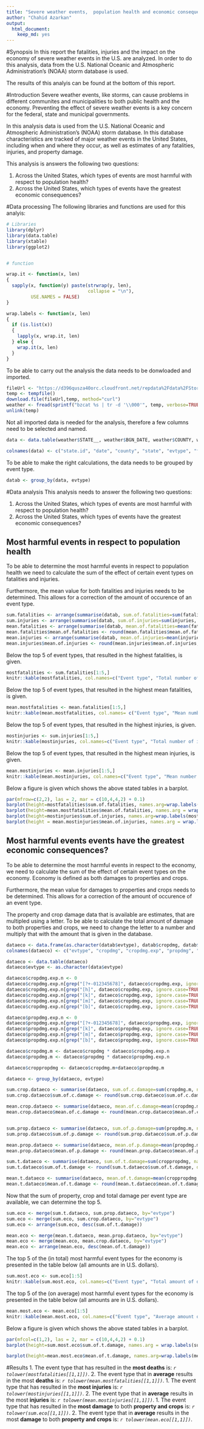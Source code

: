 ```yaml
---
title: "Severe weather events,  population health and economic consequences"
author: "Chahid Azarkan"
output: 
  html_document: 
    keep_md: yes
---
```


#Synopsis
In this report the fatalities, injuries and the impact on the economy of severe weather events in the U.S. are analyzed. In order to do this analysis, data from the U.S. National Oceanic and Atmospheric Administration's (NOAA) storm database is used.

The results of this analyis can be found at the bottom of this report.

#Introduction
Severe weather events, like storms, can cause problems in different communites and municipalities to both public health and the economy. Preventing the effect of severe weather events is a key concern for the federal, state and municipal governments.

In this analysis data is used from the U.S. National Oceanic and Atmospheric Administration's (NOAA) storm database. In this database characteristics are tracked of major weather events in the United States, including when and where they occur, as well as estimates of any fatalities, injuries, and property damage.

This analysis is answers the following two questions:

1. Across the United States, which types of events are most harmful with respect to population health?
2. Across the United States, which types of events have the greatest economic consequences?


#Data processing
The following libraries and functions are used for this analyis:
```R
# Libraries
library(dplyr)
library(data.table)
library(xtable)
library(ggplot2)


# function

wrap.it <- function(x, len)
{ 
  sapply(x, function(y) paste(strwrap(y, len), 
                              collapse = "\n"), 
         USE.NAMES = FALSE)
}

wrap.labels <- function(x, len)
{
  if (is.list(x))
  {
    lapply(x, wrap.it, len)
  } else {
    wrap.it(x, len)
  }
}

```


To be able to carry out the analysis the data needs to be donwloaded and imported.
```R
fileUrl <- "https://d396qusza40orc.cloudfront.net/repdata%2Fdata%2FStormData.csv.bz2"
temp <- tempfile()
download.file(fileUrl,temp, method="curl")
weather <- fread(sprintf("bzcat %s | tr -d '\\000'", temp, verbose=TRUE))
unlink(temp)
```

Not all imported data is needed for the analysis, therefore a few columns need to be selected and named.
```r
data <- data.table(weather$STATE__, weather$BGN_DATE, weather$COUNTY, weather$STATE, weather$EVTYPE, weather$FATALITIES, weather$INJURIES, weather$PROPDMG, weather$PROPDMGEXP, weather$CROPDMG, weather$CROPDMGEXP, weather$REFNUM)

colnames(data) <- c("state.id", "date", "county", "state", "evtype", "fatalities", "injuries", "propdmg", "propdmg.exp", "cropdmg", "cropdmg.exp", "id")
```

To be able to make the right calculations, the data needs to be grouped by event type.

```r
datab <- group_by(data, evtype)
```


#Data analysis
This analysis needs to answer the following two questions:

1. Across the United States, which types of events are most harmful with respect to population health?
2. Across the United States, which types of events have the greatest economic consequences?

## Most harmful events in respect to population health
To be able to determine the most harmful events in respect to population health we need to calculate the sum of the effect of certain event types on fatalities and injuries.

Furthermore, the mean value for both fatalities and injuries needs to be determined. This allows for a correction of the amount of occurence of an event type.  
```R
sum.fatalities <- arrange(summarise(datab, sum.of.fatalities=sum(fatalities, na.rm = TRUE)), desc(sum.of.fatalities))
sum.injuries <- arrange(summarise(datab, sum.of.injuries=sum(injuries, na.rm = TRUE)), desc(sum.of.injuries))
mean.fatalities <- arrange(summarise(datab, mean.of.fatalities=mean(fatalities, na.rm = TRUE)), desc(mean.of.fatalities))
mean.fatalities$mean.of.fatalities <- round(mean.fatalities$mean.of.fatalities, digits=0)
mean.injuries <- arrange(summarise(datab, mean.of.injuries=mean(injuries, na.rm = TRUE)), desc(mean.of.injuries))
mean.injuries$mean.of.injuries <- round(mean.injuries$mean.of.injuries, digits=0)
```

Below the top 5 of event types, that resulted in the highest fatalities, is given.
```R
mostfatalities <- sum.fatalities[1:5,]
knitr::kable(mostfatalities, col.names=c("Event type", "Total number of fatalities"), format ="html")
```


Below the top 5 of event types, that resulted in the highest mean fatalities, is given.
```R
mean.mostfatalities <- mean.fatalities[1:5,]
knitr::kable(mean.mostfatalities, col.names= c("Event type", "Mean number of fatalities"), format ="html")
```


Below the top 5 of event types, that resulted in the highest injuries, is given.
```R
mostinjuries <- sum.injuries[1:5,]
knitr::kable(mostinjuries, col.names=c("Event type", "Total number of injuries"), format ="html")
```


Below the top 5 of event types, that resulted in the highest mean injuries, is given.
```R
mean.mostinjuries <- mean.injuries[1:5,]
knitr::kable(mean.mostinjuries, col.names=c("Event type", "Mean number of injuries"), format ="html")
```

Below a figure is given which shows the above stated tables in a barplot.
```R
par(mfrow=c(2,2), las = 2, mar = c(10,4,4,2) + 0.1)
barplot(height=mostfatalities$sum.of.fatalities, names.arg=wrap.labels(mostfatalities$evtype, 5), cex.axis=.8, cex.names=.8, xlab=" ", ylab = "Total amount of fatalities")
barplot(height=mean.mostfatalities$mean.of.fatalities, names.arg = wrap.labels(mean.mostfatalities$evtype,5), cex.axis=.8, cex.names=.8, xlab=" ", ylab = "Mean of fatalities")
barplot(height=mostinjuries$sum.of.injuries, names.arg=wrap.labels(mostinjuries$evtype, 5), cex.axis=.8, cex.names=.8, xlab=" ", ylab = "Total amount of injuries")
barplot(height = mean.mostinjuries$mean.of.injuries, names.arg = wrap.labels(mean.mostinjuries$evtype, 5), cex.axis=.8, cex.names=.8, xlab=" ", ylab = "Mean of injuries")
```

## Most harmful events  events have the greatest economic consequences?
To be able to determine the most harmful events in respect to the economy, we need to calculate the sum of the effect of certain event types on the economy. Economy is defined as both damages to properties and crops.

Furthermore, the mean value for damages to properties and crops needs to be determined. This allows for a correction of the amount of occurence of an event type. 

The property and crop damage data that is available are estimates, that are multipled using a letter. To be able to calculate the total amount of damage to both properties and crops, we need to change the letter to a number and multiply that with the amount that is given in the database.

```R
dataeco <- data.frame(as.character(datab$evtype), datab$cropdmg, datab$cropdmg.exp, datab$propdmg, datab$propdmg.exp)
colnames(dataeco) <- c("evtype", "cropdmg", "cropdmg.exp", "propdmg", "propdmg.exp")

dataeco <- data.table(dataeco)
dataeco$evtype <- as.character(data$evtype)

dataeco$cropdmg.exp.n <- 0
dataeco$cropdmg.exp.n[grep("[?+-012345678]", dataeco$cropdmg.exp, ignore.case=TRUE)] <- 1
dataeco$cropdmg.exp.n[grep("[h]", dataeco$cropdmg.exp, ignore.case=TRUE)] <- 100
dataeco$cropdmg.exp.n[grep("[k]", dataeco$cropdmg.exp, ignore.case=TRUE)] <- 1e+03
dataeco$cropdmg.exp.n[grep("[m]", dataeco$cropdmg.exp, ignore.case=TRUE)] <- 1e+06
dataeco$cropdmg.exp.n[grep("[b]", dataeco$cropdmg.exp, ignore.case=TRUE)] <- 1e+09

dataeco$propdmg.exp.n <- 0
dataeco$propdmg.exp.n[grep("[?+-012345678]", dataeco$propdmg.exp, ignore.case=TRUE)] <- 100
dataeco$propdmg.exp.n[grep("[k]", dataeco$propdmg.exp, ignore.case=TRUE)] <- 1e+03
dataeco$propdmg.exp.n[grep("[m]", dataeco$propdmg.exp, ignore.case=TRUE)] <- 1e+06
dataeco$propdmg.exp.n[grep("[b]", dataeco$propdmg.exp, ignore.case=TRUE)] <- 1e+09

dataeco$cropdmg.m <- dataeco$cropdmg * dataeco$cropdmg.exp.n
dataeco$propdmg.m <- dataeco$propdmg * dataeco$propdmg.exp.n

dataeco$croppropdmg <- dataeco$cropdmg.m+dataeco$propdmg.m

dataeco <- group_by(dataeco, evtype)

sum.crop.dataeco <- summarise(dataeco, sum.of.c.damage=sum(cropdmg.m, na.rm=TRUE))
sum.crop.dataeco$sum.of.c.damage <- round(sum.crop.dataeco$sum.of.c.damage, digits=0)

mean.crop.dataeco <- summarise(dataeco, mean.of.c.damage=mean(cropdmg.m, na.rm=TRUE))
mean.crop.dataeco$mean.of.c.damage <- round(mean.crop.dataeco$mean.of.c.damage, digits=0)


sum.prop.dataeco <- summarise(dataeco, sum.of.p.damage=sum(propdmg.m, na.rm=TRUE))
sum.prop.dataeco$sum.of.p.damage <- round(sum.prop.dataeco$sum.of.p.damage, digits=0)

mean.prop.dataeco <- summarise(dataeco, mean.of.p.damage=mean(propdmg.m, na.rm=TRUE))
mean.prop.dataeco$mean.of.p.damage <- round(mean.prop.dataeco$mean.of.p.damage, digits=0)

sum.t.dataeco <- summarise(dataeco, sum.of.t.damage=sum(croppropdmg, na.rm=TRUE))
sum.t.dataeco$sum.of.t.damage <- round(sum.t.dataeco$sum.of.t.damage, digits=0)

mean.t.dataeco <- summarise(dataeco, mean.of.t.damage=mean(croppropdmg, na.rm=TRUE))
mean.t.dataeco$mean.of.t.damage <- round(mean.t.dataeco$mean.of.t.damage, digits=0)
```

Now that the sum of property, crop and total damage per event type are available, we can determine the top 5.

```R
sum.eco <- merge(sum.t.dataeco, sum.prop.dataeco, by="evtype")
sum.eco <- merge(sum.eco, sum.crop.dataeco, by="evtype")
sum.eco <- arrange(sum.eco, desc(sum.of.t.damage))

mean.eco <- merge(mean.t.dataeco, mean.prop.dataeco, by="evtype")
mean.eco <- merge(mean.eco, mean.crop.dataeco, by="evtype")
mean.eco <- arrange(mean.eco, desc(mean.of.t.damage))
```

The top 5 of the (in total) most harmful event types for the economy is presented in the table below (all amounts are in U.S. dollars).
```R
sum.most.eco <- sum.eco[1:5]
knitr::kable(sum.most.eco, col.names=c("Event type", "Total amount of damage \n to both property and crops", "Total amount of \n property damage", "Total amount of \n crop damage"), format ="html")
```

The top 5 of the (on average) most harmful event types for the economy is presented in the table below (all amounts are in U.S. dollars).
```R
mean.most.eco <- mean.eco[1:5]
knitr::kable(mean.most.eco, col.names=c("Event type", "Average amount of damage \n to both property and crops", "Average amount of \n property damage", "Average amount of \n crop damage"), format ="html")
```

Below a figure is given which shows the above stated tables in a barplot.
```R
par(mfcol=c(1,2), las = 2, mar = c(10,4,4,2) + 0.1)
barplot(height=sum.most.eco$sum.of.t.damage, names.arg = wrap.labels(sum.most.eco$evtype,4), cex.axis=.8, cex.names=.8, xlab=" ", main = "Total amount of damage \n to property and crops")

barplot(height=mean.most.eco$mean.of.t.damage, names.arg=wrap.labels(mean.most.eco$evtype,4), cex.axis=.8, cex.names=.8, xlab=" ", main = "Average amount of damage \n to property and crops")
```

#Results
1. The event type that has resulted in the **most deaths** is: *`r tolower(mostfatalities[[1,1]])`*.
2. The event type that in **average** results in the most **deaths** is: *`r tolower(mean.mostfatalities[[1,1]])`*.
1. The event type that has resulted in the **most injuries** is: *`r tolower(mostinjuries[[1,1]])`*.
2. The event type that in **average** results in the most **injuries** is: *`r tolower(mean.mostinjuries[[1,1]])`*. 
1. The event type that has resulted in the **most damage** to both **property and crops** is: *`r tolower(sum.eco[[1,1]])`*.
2. The event type that in **average** results in the most **damage** to both **property and crops** is: *`r tolower(mean.eco[[1,1]])`*. 




